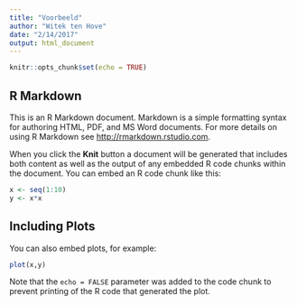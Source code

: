 ```yaml
---
title: "Voorbeeld"
author: "Witek ten Hove"
date: "2/14/2017"
output: html_document
---
```


```r
knitr::opts_chunk$set(echo = TRUE)
```

## R Markdown

This is an R Markdown document. Markdown is a simple formatting syntax for authoring HTML, PDF, and MS Word documents. For more details on using R Markdown see <http://rmarkdown.rstudio.com>.

When you click the **Knit** button a document will be generated that includes both content as well as the output of any embedded R code chunks within the document. You can embed an R code chunk like this:

```r
x <- seq(1:10)
y <- x*x
```

## Including Plots

You can also embed plots, for example:

```r
plot(x,y)
```

Note that the `echo = FALSE` parameter was added to the code chunk to prevent printing of the R code that generated the plot.
